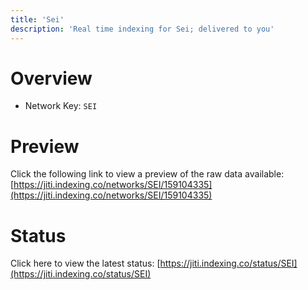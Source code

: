 ```yaml
---
title: 'Sei'
description: 'Real time indexing for Sei; delivered to you'
---
```


# Overview
- Network Key: `SEI`

# Preview
Click the following link to view a preview of the raw data available: [https://jiti.indexing.co/networks/SEI/159104335](https://jiti.indexing.co/networks/SEI/159104335)

# Status
Click here to view the latest status: [https://jiti.indexing.co/status/SEI](https://jiti.indexing.co/status/SEI)
